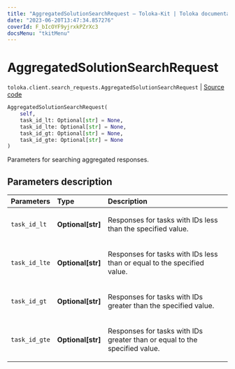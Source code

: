 ```yaml
---
title: "AggregatedSolutionSearchRequest — Toloka-Kit | Toloka documentation"
date: "2023-06-20T13:47:34.857276"
coverId: F_bIcOYF9yjrxkPZrXc3
docsMenu: "tkitMenu"
---
```


# AggregatedSolutionSearchRequest

`toloka.client.search_requests.AggregatedSolutionSearchRequest` | [Source code](https://github.com/Toloka/toloka-kit/blob/v1.2.0/src/client/search_requests.py#L470)

```python
AggregatedSolutionSearchRequest(
    self,
    task_id_lt: Optional[str] = None,
    task_id_lte: Optional[str] = None,
    task_id_gt: Optional[str] = None,
    task_id_gte: Optional[str] = None
)
```

Parameters for searching aggregated responses.

## Parameters description

| Parameters | Type | Description |
| :----------| :----| :-----------|
`task_id_lt`|**Optional\[str\]**|<p>Responses for tasks with IDs less than the specified value.</p>
`task_id_lte`|**Optional\[str\]**|<p>Responses for tasks with IDs less than or equal to the specified value.</p>
`task_id_gt`|**Optional\[str\]**|<p>Responses for tasks with IDs greater than the specified value.</p>
`task_id_gte`|**Optional\[str\]**|<p>Responses for tasks with IDs greater than or equal to the specified value.</p>
